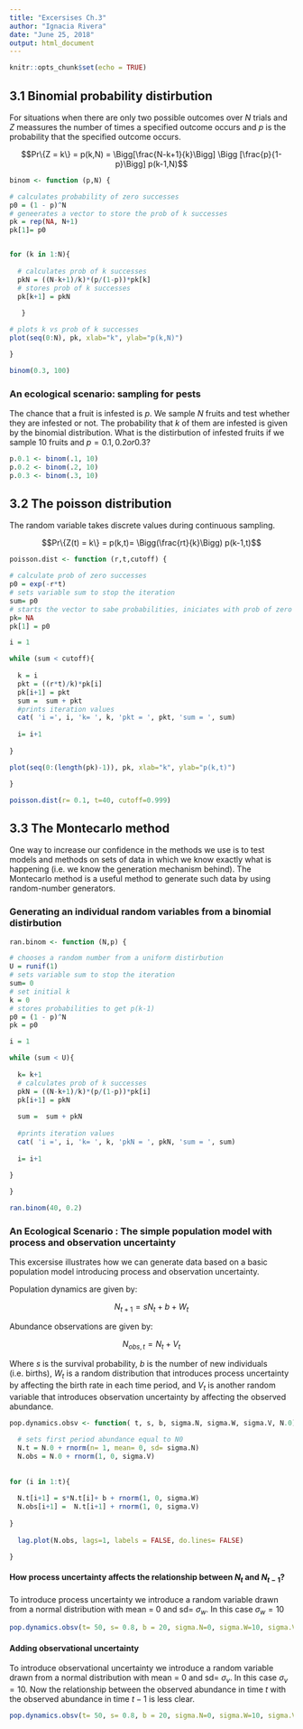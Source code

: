```yaml
---
title: "Excersises Ch.3"
author: "Ignacia Rivera"
date: "June 25, 2018"
output: html_document
---
```


```r
knitr::opts_chunk$set(echo = TRUE)
```

## 3.1 Binomial probability distirbution 

For situations when there are only two possible outcomes over $N$ trials and $Z$ meassures the number of times a specified outcome occurs and $p$ is the probability that the specified outcome occurs. 

$$Pr\{Z = k\} = p(k,N) = \Bigg[\frac{N-k+1}{k}\Bigg] \Bigg [\frac{p}{1-p}\Bigg] p(k-1,N)$$

```r

binom <- function (p,N) {

# calculates probability of zero successes
p0 = (1 - p)^N
# geneerates a vector to store the prob of k successes
pk = rep(NA, N+1)
pk[1]= p0


for (k in 1:N){
  
  # calculates prob of k successes
  pkN = ((N-k+1)/k)*(p/(1-p))*pk[k]
  # stores prob of k successes
  pk[k+1] = pkN
  
   }

# plots k vs prob of k successes
plot(seq(0:N), pk, xlab="k", ylab="p(k,N)")

}

binom(0.3, 100)
```

### An ecological scenario: sampling for pests

The chance that a fruit is infested is $p$. We sample $N$ fruits and test whether they are infested or not. The probability that $k$ of them are infested is given by the binomial distribution. 
What is the distirbution of infested fruits if we sample 10 fruits and $p = 0.1, 0.2 or 0.3$?

```r

p.0.1 <- binom(.1, 10)
p.0.2 <- binom(.2, 10)
p.0.3 <- binom(.3, 10)

```

## 3.2 The poisson distribution

The random variable takes discrete values during continuous sampling.

$$Pr\{Z(t) = k\} =  p(k,t)= \Bigg(\frac{rt}{k}\Bigg) p(k-1,t)$$

```r

poisson.dist <- function (r,t,cutoff) {

# calculate prob of zero successes
p0 = exp(-r*t)
# sets variable sum to stop the iteration
sum= p0
# starts the vector to sabe probabilities, iniciates with prob of zero
pk= NA
pk[1] = p0

i = 1

while (sum < cutoff){
  
  k = i
  pkt = ((r*t)/k)*pk[i]
  pk[i+1] = pkt 
  sum =  sum + pkt 
  #prints iteration values
  cat( 'i =', i, 'k= ', k, 'pkt = ', pkt, 'sum = ', sum)
  
  i= i+1
  
}

plot(seq(0:(length(pk)-1)), pk, xlab="k", ylab="p(k,t)")

}

poisson.dist(r= 0.1, t=40, cutoff=0.999)
```

## 3.3 The Montecarlo method

One way to increase our confidence in the methods we use is to test models and methods on sets of data in which we know exactly what is happening (i.e. we know the generation mechanism behind). The Montecarlo method is a useful method to generate such data by using random-number generators.

### Generating an individual random variables from a binomial distirbution

```r

ran.binom <- function (N,p) {

# chooses a random number from a uniform distirbution
U = runif(1)
# sets variable sum to stop the iteration
sum= 0
# set initial k 
k = 0
# stores probabilities to get p(k-1)
p0 = (1 - p)^N
pk = p0

i = 1

while (sum < U){
  
  k= k+1
  # calculates prob of k successes
  pkN = ((N-k+1)/k)*(p/(1-p))*pk[i]
  pk[i+1] = pkN
  
  sum =  sum + pkN
   
  #prints iteration values
  cat( 'i =', i, 'k= ', k, 'pkN = ', pkN, 'sum = ', sum)
  
  i= i+1
  
}

}

ran.binom(40, 0.2)
```

### An Ecological Scenario : The simple population model with process and observation uncertainty 

This excersise illustrates how we can generate data based on a basic population model introducing process and observation uncertainty.

Population dynamics are given by:

$$N_{t+1} = s N_t + b + W_t$$ 

Abundance observations are given by:

$$N_{obs,t} = N_t + V_t$$

Where $s$ is the survival probability, $b$ is the number of new individuals (i.e. births), $W_t$ is a random distribution that introduces process uncertainty by affecting the birth rate in each time period, and $V_t$ is another random variable that introduces observation uncertainty by affecting the observed abundance.  

```r

pop.dynamics.obsv <- function( t, s, b, sigma.N, sigma.W, sigma.V, N.0){
  
  # sets first period abundance equal to N0
  N.t = N.0 + rnorm(n= 1, mean= 0, sd= sigma.N)
  N.obs = N.0 + rnorm(1, 0, sigma.V)
  
  
for (i in 1:t){
  
  N.t[i+1] = s*N.t[i]+ b + rnorm(1, 0, sigma.W)
  N.obs[i+1] =  N.t[i+1] + rnorm(1, 0, sigma.V)
  
}
  
  lag.plot(N.obs, lags=1, labels = FALSE, do.lines= FALSE)

}
```


#### How process uncertainty affects the relationship between $N_t$ and $N_{t-1}$?

To introduce process uncertainty we introduce a random variable drawn from a normal distribution with mean = 0 and sd= $\sigma_w$. In this case $\sigma_w = 10$

```r

pop.dynamics.obsv(t= 50, s= 0.8, b = 20, sigma.N=0, sigma.W=10, sigma.V=0, N.0=50)


```

#### Adding observational uncertainty

To introduce observational uncertainty we introduce a random variable drawn from a normal distribution with mean = 0 and sd= $\sigma_v$. In this case $\sigma_v = 10$. Now the relationship between the observed abundance in time $t$ with the observed abundance in time $t-1$ is less clear. 

```r

pop.dynamics.obsv(t= 50, s= 0.8, b = 20, sigma.N=0, sigma.W=10, sigma.V=10, N.0=50)


```
